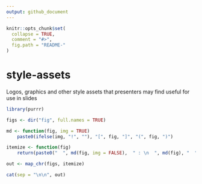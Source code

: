 ```yaml
---
output: github_document
---
```


<!-- README.md is generated from README.Rmd. Please edit that file -->

```r
knitr::opts_chunk$set(
  collapse = TRUE,
  comment = "#>",
  fig.path = "README-"
)
```

# style-assets

Logos, graphics and other style assets that presenters may find useful for use in slides

```r

library(purrr)

figs <- dir("fig", full.names = TRUE)

md <- function(fig, img = TRUE) 
	paste0(ifelse(img, "!", ""), "[", fig, "]", "(", fig, ")")

itemize <- function(fig) 
	return(paste0("  ", md(fig, img = FALSE),  " : \n  ", md(fig), "  "))

out <- map_chr(figs, itemize)

cat(sep = "\n\n", out)

```
